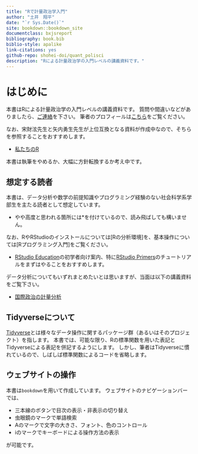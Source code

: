 ```yaml
--- 
title: "Rで計量政治学入門"
author: "土井　翔平"
date: "`r Sys.Date()`"
site: bookdown::bookdown_site
documentclass: bxjsreport
bibliography: book.bib
biblio-style: apalike
link-citations: yes
github-repo: shohei-doi/quant_polisci
description: "Rによる計量政治学の入門レベルの講義資料です。"
---
```

  
# はじめに {-#index}

本書はRによる計量政治学の入門レベルの講義資料です。
質問や間違いなどがありましたら、[ご連絡](mailto:shohei.doi0504@gmail.com)を下さい。
筆者のプロフィールは[こちら](https://shohei-doi.github.io/)をご覧ください。

なお、宋財泫先生と矢内勇生先生が上位互換となる資料が作成中なので、そちらを参照することをおすすめします。

- [私たちのR](https://www.jaysong.net/RBook/)

本書は執筆をやめるか、大幅に方針転換するか考え中です。

## 想定する読者 {-}

本書は、データ分析や数学の前提知識やプログラミング経験のない社会科学系学部生を主たる読者として想定しています。

- やや高度と思われる箇所には*を付けているので、読み飛ばしても構いません。

なお、RやRStudioのインストールについては[Rの分析環境]を、基本操作については[Rプログラミング入門]をご覧ください。

- [RStudio Education](https://education.rstudio.com/learn/beginner/)の初学者向け案内、特に[RStudio Primers](https://rstudio.cloud/learn/primers)のチュートリアルをまずはやることをおすすめします。

データ分析についてもいずれまとめたいとは思いますが、当面は以下の講義資料をご覧下さい。

- [国際政治の計量分析](https://shohei-doi.github.io/hit-quant-ir-2020.html)

## Tidyverseについて {-}

[Tidyverse](https://www.tidyverse.org/)とは様々なデータ操作に関するパッケージ群（あるいはそのプロジェクト）を指します。
本書では、可能な限り、Rの標準関数を用いた表記とTidyverseによる表記を併記するようにします。
しかし、筆者はTidyverseに慣れているので、しばしば標準関数によるコードを省略します。

## ウェブサイトの操作 {-}

本書は`bookdown`を用いて作成しています。
ウェブサイトのナビゲーションバーでは、

- 三本線のボタンで目次の表示・非表示の切り替え
- 虫眼鏡のマークで単語検索
- Aのマークで文字の大きさ、フォント、色のコントロール
<!-- - ダウンロードボタンで`.pdf`ファイルや`.epub`ファイルのダウンロード -->
- iのマークでキーボードによる操作方法の表示

が可能です。
